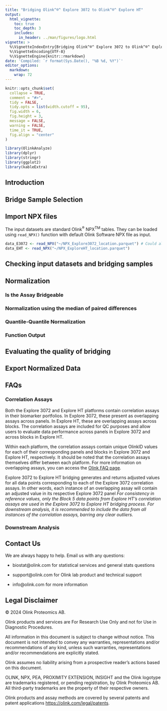 ```yaml
---
title: "Bridging Olink^®^ Explore 3072 to Olink^®^ Explore HT"
output: 
  html_vignette:
    toc: true
    toc_depth: 3
    includes:
      in_header: ../man/figures/logo.html
vignette: >
  %\VignetteIndexEntry{Bridging Olink^®^ Explore 3072 to Olink^®^ Explore HT}
  %\VignetteEncoding{UTF-8}
  %\VignetteEngine{knitr::rmarkdown}
date: 'Compiled: `r format(Sys.Date(), "%B %d, %Y")`'
editor_options: 
  markdown: 
    wrap: 72
---
```


```r
knitr::opts_chunk$set(
  collapse = TRUE,
  comment = "#>",
  tidy = FALSE,
  tidy.opts = list(width.cutoff = 95),
  fig.width = 6,
  fig.height = 3,
  message = FALSE,
  warning = FALSE,
  time_it = TRUE,
  fig.align = "center"
)
```

```r
library(OlinkAnalyze)
library(dplyr)
library(stringr)
library(ggplot2)
library(kableExtra)
```

## Introduction

## Bridge Sample Selection

## Import NPX files

The input datasets are standard Olink^®^ NPX^TM^ tables. They can be loaded
using `read_NPX()` function with default Olink Software NPX file as
input.

```r
data_E3072 <- read_NPX("~/NPX_Explore3072_location.parquet") # Could also be a CSV file
data_EHT <- read_NPX("~/NPX_ExploreHT_location.parquet")
```

## Checking input datasets and bridging samples

## Normalization

### Is the Assay Bridgeable

### Normalization using the median of paired differences

### Quantile-Quantile Normalization

### Function Output

## Evaluating the quality of bridging

## Export Normalized Data

## FAQs

### Correlation Assays

Both the Explore 3072 and Explore HT platforms contain correlation assays in 
their biomarker portfolios. In Explore 3072, these present as overlapping assays 
across panels. In Explore HT, these are overlapping assays across blocks. 
The correlation assays are included for QC purposes and allow users to evaluate 
data performance across panels in Explore 3072 and across blocks in Explore HT. 

Within each platform, the correlation assays contain unique OlinkID values for each 
of their corresponding panels and blocks in Explore 3072 and Explore HT, 
respectively. It should be noted that the correlation assays themselves differ
between each platform. For more information on overlapping assays, you can 
access the [Olink FAQ page](https://olink.com/knowledge/faq). 

Explore 3072 to Explore HT bridging generates and returns adjusted values for all 
data points corresponding to each of the Explore 3072 correlation assays. In other
words, each instance of an overlapping assay will contain an adjusted value in its
respective Explore 3072 panel *For consistency in reference values, only the Block 
5 data points from Explore HT's correlation assays are used in the Explore 3072 to
Explore HT bridging process. For downstream analysis, it is recommended to include 
the data from all instances of the correlation assays, barring any clear outliers.* 

### Downstream Analysis


## Contact Us

We are always happy to help. Email us with any questions:

-   biostat\@olink.com for statistical services and general stats
    questions

-   support\@olink.com for Olink lab product and technical support

-   info\@olink.com for more information

## Legal Disclaimer

© 2024 Olink Proteomics AB.

Olink products and services are For Research Use Only and not for Use in
Diagnostic Procedures.

All information in this document is subject to change without notice.
This document is not intended to convey any warranties, representations
and/or recommendations of any kind, unless such warranties,
representations and/or recommendations are explicitly stated.

Olink assumes no liability arising from a prospective reader’s actions
based on this document.

OLINK, NPX, PEA, PROXIMITY EXTENSION, INSIGHT and the Olink logotype are
trademarks registered, or pending registration, by Olink Proteomics AB.
All third-party trademarks are the property of their respective owners.

Olink products and assay methods are covered by several patents and
patent applications <https://olink.com/legal/patents>.

